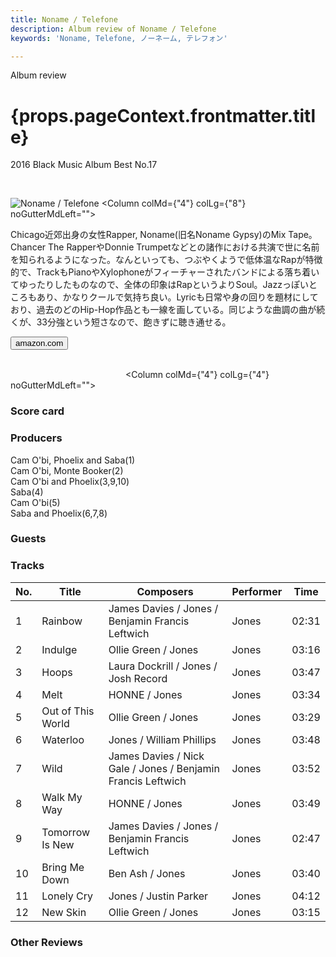 ```yaml
---
title: Noname / Telefone
description: Album review of Noname / Telefone
keywords: 'Noname, Telefone, ノーネーム, テレフォン'

---
```





<p className="largeP">Album review</p>
<h1 className="h1--no--margin">{props.pageContext.frontmatter.title}</h1>
<p className="largeP"><Link to="/best50/2016/">2016 Black Music Album Best No.17</Link></p>

<br/>
<Row  className="image-card-group">
	<Column colMd={"3"} colLg={"4"} noGutterMdLeft="">
       <ImageCard>

![Noname / Telefone](../../images/cd/noname1L.jpg) 
</ImageCard>
	</Column>
	<Column colMd={"4"} colLg={"8"} noGutterMdLeft="">
	<p>
	Chicago近郊出身の女性Rapper, Noname(旧名Noname Gypsy)のMix Tape。Chancer The RapperやDonnie Trumpetなどとの諸作における共演で世に名前を知られるようになった。なんといっても、つぶやくようで低体温なRapが特徴的で、TrackもPianoやXylophoneがフィーチャーされたバンドによる落ち着いてゆったりしたものなので、全体の印象はRapというよりSoul。Jazzっぽいところもあり、かなりクールで気持ち良い。Lyricも日常や身の回りを題材にしており、過去のどのHip-Hop作品とも一線を画している。同じような曲調の曲が続くが、33分強という短さなので、飽きずに聴き通せる。
	</p>
	<div>
	    <Button className="button-right-mergin"  href="https://amzn.to/3hfrcr3" kind="primary" size="small" renderIcon={ArrowUpRight24}>
        amazon.com
      </Button>
	</div>
	<a href="https://geo.music.apple.com/jp/album/telefone/1146038117?mt=1&app=music&ls=1&at=11lcug" style="display:inline-block;overflow:hidden;background:url(https://linkmaker.itunes.apple.com/ja-jp/lockup.svg?releaseDate=2016-07-31&kind=album&bubble=apple_music&style=mono-black) no-repeat;width:180px;height:45px;"></a>
	</Column>
</Row>
<Row >
	<Column colMd={"4"} colLg={"4"} noGutterMdLeft="">
<div>
  <h3>Score card</h3>
	<SliderJS1 value="4" />
  <SliderJS2 value="2" />
	<SliderJS3 value="1" />
  <SliderJS4 value="9" />
</div>
</Column>
<Column colMd={"8"} colLg={"8"} noGutterMdLeft="">
<div>
<h3>Producers</h3>
<p>
Cam O'bi, Phoelix and Saba(1)
<br/>Cam O'bi, Monte Booker(2)
<br/>Cam O'bi and Phoelix(3,9,10)
<br/>Saba(4)
<br/>Cam O'bi(5)
<br/>Saba and Phoelix(6,7,8)
</p>
<h3>Guests</h3>
<p>
</p>
</div>
</Column>
</Row>

<h3>Tracks</h3>

|	No. |	 Title            |	 Composers                                                   | Performer | Time	 |
| --- |	----------------- | ------------------------------------------------------------ | --------- | ----- |
|	1	  |	Rainbow          	| James Davies / Jones / Benjamin Francis Leftwich             | Jones	   | 02:31 |
|	2	  |	Indulge          	| Ollie Green / Jones                                          | Jones	   | 03:16 |
|	3	  |	Hoops            	| Laura Dockrill / Jones / Josh Record                         | Jones	   | 03:47 |
|	4	  |	Melt             	| HONNE / Jones                                                | Jones	   | 03:34 |
|	5	  |	Out of This World	| Ollie Green / Jones                                          | Jones	   | 03:29 |
|	6	  |	Waterloo         	| Jones / William Phillips                                     | Jones	   | 03:48 |
|	7	  |	Wild             	| James Davies / Nick Gale / Jones / Benjamin Francis Leftwich | Jones	   | 03:52 |
|	8	  |	Walk My Way      	| HONNE / Jones                                                | Jones	   | 03:49 |
|	9	  |	Tomorrow Is New  	| James Davies / Jones / Benjamin Francis Leftwich             | Jones	   | 02:47 |
|	10	|	Bring Me Down    	| Ben Ash / Jones                                              | Jones	   | 03:40 |
|	11	|	Lonely Cry       	| Jones / Justin Parker                                        | Jones	   | 04:12 |
|	12	|	New Skin         	| Ollie Green / Jones                                          | Jones	   | 03:15 |

<h3>Other Reviews</h3>

<Row>
<Column colMd={3} colLg={3} noGutterMdLeft>
<Review1 />
</Column>
</Row>